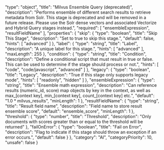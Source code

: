   "type": "object",
  "title": "Milvus Ensemble Query (deprecated)",
  "description": "Performs ensemble of different search results to retrieve metadata from Solr.  This stage is deprecated and will be removed in a future release.  Please use the Solr dense vectors and associated Vectorize and Hybrid Query stages instead.",
  "required": [
    "ensembleExpression",
    "resultFieldName"
  ],
  "properties": {
    "skip": {
      "type": "boolean",
      "title": "Skip This Stage",
      "description": "Set to true to skip this stage.",
      "default": false,
      "hints": [
        "advanced"
      ]
    },
    "label": {
      "type": "string",
      "title": "Label",
      "description": "A unique label for this stage.",
      "hints": [
        "advanced"
      ],
      "maxLength": 255
    },
    "condition": {
      "type": "string",
      "title": "Condition",
      "description": "Define a conditional script that must result in true or false. This can be used to determine if the stage should process or not.",
      "hints": [
        "code",
        "code/javascript",
        "advanced"
      ]
    },
    "legacy": {
      "type": "boolean",
      "title": "Legacy",
      "description": "True if this stage only supports legacy mode",
      "hints": [
        "readonly",
        "hidden"
      ]
    },
    "ensembleExpression": {
      "type": "string",
      "title": "Ensemble math expression",
      "description": "Can reference results (numeric_id, score) map objects by key in the context, as well as max_[context key], min_[context key], count_[context key] etc.",
      "default": "1.0 * milvus_results",
      "minLength": 1
    },
    "resultFieldName": {
      "type": "string",
      "title": "Result field name",
      "description": "Field name to store result ensemble score",
      "default": "ensemble_score",
      "minLength": 1
    },
    "threshold": {
      "type": "number",
      "title": "Threshold",
      "description": "Only documents with scores greater than or equal to the threshold will be returned"
    },
    "failOnError": {
      "type": "boolean",
      "title": "Fail on Error",
      "description": "Flag to indicate if this stage should throw an exception if an error occurs.",
      "default": false
    }
  },
  "category": "AI",
  "categoryPriority": 10,
  "unsafe": false
}
